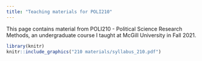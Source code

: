 ```yaml
---
title: "Teaching materials for POLI210"
---
```


This page contains material from POLI210 - Political Science Research Methods, an undergraduate course I taught at McGill University in Fall 2021. 



```r
library(knitr)
knitr::include_graphics("210 materials/syllabus_210.pdf")
```
